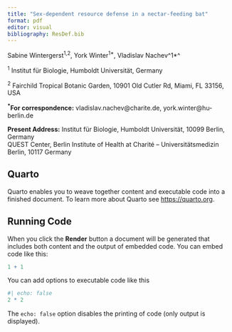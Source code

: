 ```yaml
---
title: "Sex-dependent resource defense in a nectar-feeding bat"
format: pdf
editor: visual
bibliography: ResDef.bib
---
```


Sabine Wintergerst^1,2^, York Winter^1\*\S^, Vladislav Nachev^1*\dag^

^1^ Institut für Biologie, Humboldt Universität, Germany

^2^ Fairchild Tropical Botanic Garden, 10901 Old Cutler Rd, Miami, FL 33156, USA


^**\***^**For correspondence:** vladislav.nachev\@charite.de, york.winter\@hu-berlin.de

**Present Address:** ^\S^Institut für Biologie, Humboldt Universität, 10099 Berlin, Germany  
^\dag^ QUEST Center, Berlin Institute of Health at Charité – Universitätsmedizin Berlin, 10117 Germany


## Quarto

Quarto enables you to weave together content and executable code into a finished document. To learn more about Quarto see <https://quarto.org>.

## Running Code

When you click the **Render** button a document will be generated that includes both content and the output of embedded code. You can embed code like this:

```r
1 + 1
```

You can add options to executable code like this

```r
#| echo: false
2 * 2
```

The `echo: false` option disables the printing of code (only output is displayed).
